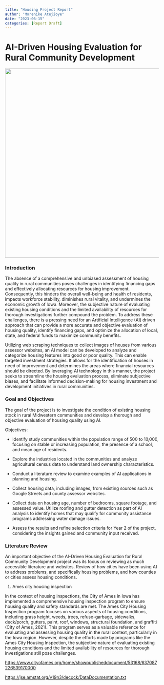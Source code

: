 ```yaml
---
title: "Housing Project Report"
author: "Morenike Atejioye"
date: "2023-06-15"
categories: [Report Draft]
---
```


# **AI-Driven Housing Evaluation for Rural Community Development**

![](/images/MicrosoftTeams-image (2).png){width="620"}

### **Introduction**

The absence of a comprehensive and unbiased assessment of housing quality in rural communities poses challenges in identifying financing gaps and effectively allocating resources for housing improvement. Consequently, this hinders the overall well-being and health of residents, impacts workforce stability, diminishes rural vitality, and undermines the economic growth of Iowa. Moreover, the subjective nature of evaluating existing housing conditions and the limited availability of resources for thorough investigations further compound the problem. To address these challenges, there is a pressing need for an Artificial Intelligence (AI) driven approach that can provide a more accurate and objective evaluation of housing quality, identify financing gaps, and optimize the allocation of local, state, and federal funds to maximize community benefits.

Utilizing web scraping techniques to collect images of houses from various assessor websites, an AI model can be developed to analyze and categorize housing features into good or poor quality. This can enable targeted investment strategies. It allows for the identification of houses in need of improvement and determines the areas where financial resources should be directed. By leveraging AI technology in this manner, the project seeks to streamline the housing evaluation process, eliminate subjective biases, and facilitate informed decision-making for housing investment and development initiatives in rural communities.

### **Goal and Objectives**

The goal of the project is to investigate the condition of existing housing stock in rural Midwestern communities and develop a thorough and objective evaluation of housing quality using AI.

Objectives:

-   Identify study communities within the population range of 500 to 10,000, focusing on stable or increasing population, the presence of a school, and mean age of residents.

-   Explore the industries located in the communities and analyze agricultural census data to understand land ownership characteristics.

```{=html}
<!-- -->
```
-   Conduct a literature review to examine examples of AI applications in planning and housing.

-   Collect housing data, including images, from existing sources such as Google Streets and county assessor websites.

-   Collect data on housing age, number of bedrooms, square footage, and assessed value. Utilize roofing and gutter detection as part of AI analysis to identify homes that may qualify for community assistance programs addressing water damage issues.

-   Assess the results and refine selection criteria for Year 2 of the project, considering the insights gained and community input received.

### **Literature Review**

An important objective of the AI-Driven Housing Evaluation for Rural Community Development project was its focus on reviewing as much accessible literature and websites. Review of how cities have been using AI to address problems, and specifically housing problems, and how counties or cities assess housing conditions.

1.  Ames city housing inspection

In the context of housing inspections, the City of Ames in Iowa has implemented a comprehensive housing inspection program to ensure housing quality and safety standards are met. The Ames City Housing Inspection program focuses on various aspects of housing conditions, including grass height, weeds, trees, refuse-garbage, sidewalks, deck/porch, gutters, paint, roof, windows, structural foundation, and graffiti (City of Ames, 2021). This program serves as a valuable reference for evaluating and assessing housing quality in the rural context, particularly in the Iowa region. However, despite the efforts made by programs like the Ames City Housing Inspection, the subjective nature of evaluating existing housing conditions and the limited availability of resources for thorough investigations still pose challenges.

<https://www.cityofames.org/home/showpublisheddocument/53168/637087226539170000> 

<https://jse.amstat.org/v19n3/decock/DataDocumentation.txt>
